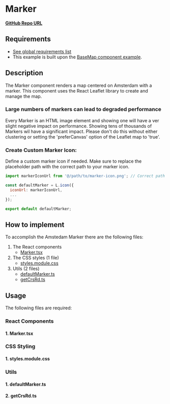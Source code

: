 
<Meta of={MarkerStories} />

# Marker

**<a href="https://github.com/Amsterdam/ee-react-map-demos/tree/main/src/pages/ReactLeaflet/Marker" target="_blank">GitHub Repo URL</a>**

## Requirements

- [See global requirements list](../?path=/docs/global-requirements--docs)
- This example is built upon the [BaseMap component example](../?path=/docs/react-leaflet-baselayer--docs).

## Description

The Marker component renders a map centered on Amsterdam with a marker.
This component uses the React Leaflet library to create and manage the map.

### Large numbers of markers can lead to degraded performance

Every Marker is an HTML image element and showing one will have a ver slight negative impact on performance.
Showing tens of thousands of Markers wil have a significant impact.
Please don't do this without either clustering or setting the 'preferCanvas' option of the Leaflet map to 'true'.

### Create Custom Marker Icon:

Define a custom marker icon if needed. Make sure to replace the placeholder path with the correct path to your marker icon.

```js
import markerIconUrl from '@/path/to/marker-icon.png'; // Correct path to your marker icon

const defaultMarker = L.icon({
  iconUrl: markerIconUrl,
  ...
});

export default defaultMarker;
```

## How to implement

To accomplish the Amstedam Marker there are the following files:
1. The React components
    * [Marker.tsx](#1-markertsx)
2. The CSS styles (1 file)
    * [styles.module.css](#1-stylesmodulecss)
3. Utils (2 files)
    * [defaultMarker.ts](#1-defaultmarkerts)
    * [getCrsRd.ts](#2-getcrsrdts)

## Usage

The following files are required:

### React Components

#### 1. Marker.tsx
<Source code={Marker} />

### CSS Styling

#### 1. styles.module.css

<Source code={styles} />

### Utils

#### 1. defaultMarker.ts

<Source code={defaultMarker} />

#### 2. getCrsRd.ts

<Source code={getCrsRd} />